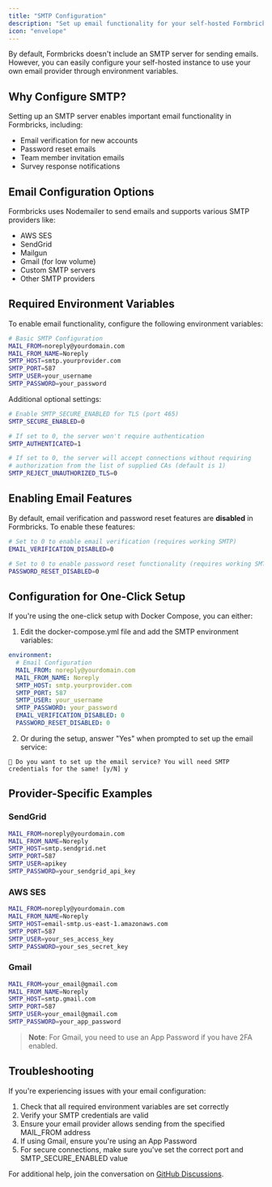 ```yaml
---
title: "SMTP Configuration"
description: "Set up email functionality for your self-hosted Formbricks instance"
icon: "envelope"
---
```


By default, Formbricks doesn't include an SMTP server for sending emails. However, you can easily configure your self-hosted instance to use your own email provider through environment variables.

## Why Configure SMTP?

Setting up an SMTP server enables important email functionality in Formbricks, including:

- Email verification for new accounts
- Password reset emails
- Team member invitation emails
- Survey response notifications

## Email Configuration Options

Formbricks uses Nodemailer to send emails and supports various SMTP providers like:

- AWS SES
- SendGrid
- Mailgun
- Gmail (for low volume)
- Custom SMTP servers
- Other SMTP providers

## Required Environment Variables

To enable email functionality, configure the following environment variables:

```bash
# Basic SMTP Configuration
MAIL_FROM=noreply@yourdomain.com
MAIL_FROM_NAME=Noreply
SMTP_HOST=smtp.yourprovider.com
SMTP_PORT=587
SMTP_USER=your_username
SMTP_PASSWORD=your_password
```

Additional optional settings:

```bash
# Enable SMTP_SECURE_ENABLED for TLS (port 465)
SMTP_SECURE_ENABLED=0

# If set to 0, the server won't require authentication
SMTP_AUTHENTICATED=1

# If set to 0, the server will accept connections without requiring
# authorization from the list of supplied CAs (default is 1)
SMTP_REJECT_UNAUTHORIZED_TLS=0
```

## Enabling Email Features

By default, email verification and password reset features are **disabled** in Formbricks. To enable these features:

```bash
# Set to 0 to enable email verification (requires working SMTP)
EMAIL_VERIFICATION_DISABLED=0

# Set to 0 to enable password reset functionality (requires working SMTP)
PASSWORD_RESET_DISABLED=0
```

## Configuration for One-Click Setup

If you're using the one-click setup with Docker Compose, you can either:

1. Edit the docker-compose.yml file and add the SMTP environment variables:

```yaml
environment:
  # Email Configuration
  MAIL_FROM: noreply@yourdomain.com
  MAIL_FROM_NAME: Noreply
  SMTP_HOST: smtp.yourprovider.com
  SMTP_PORT: 587
  SMTP_USER: your_username
  SMTP_PASSWORD: your_password
  EMAIL_VERIFICATION_DISABLED: 0
  PASSWORD_RESET_DISABLED: 0
```

2. Or during the setup, answer "Yes" when prompted to set up the email service:

```
📧 Do you want to set up the email service? You will need SMTP credentials for the same! [y/N] y
```

## Provider-Specific Examples

### SendGrid

```bash
MAIL_FROM=noreply@yourdomain.com
MAIL_FROM_NAME=Noreply
SMTP_HOST=smtp.sendgrid.net
SMTP_PORT=587
SMTP_USER=apikey
SMTP_PASSWORD=your_sendgrid_api_key
```

### AWS SES

```bash
MAIL_FROM=noreply@yourdomain.com
MAIL_FROM_NAME=Noreply
SMTP_HOST=email-smtp.us-east-1.amazonaws.com
SMTP_PORT=587
SMTP_USER=your_ses_access_key
SMTP_PASSWORD=your_ses_secret_key
```

### Gmail

```bash
MAIL_FROM=your_email@gmail.com
MAIL_FROM_NAME=Noreply
SMTP_HOST=smtp.gmail.com
SMTP_PORT=587
SMTP_USER=your_email@gmail.com
SMTP_PASSWORD=your_app_password
```

> **Note**: For Gmail, you need to use an App Password if you have 2FA enabled.

## Troubleshooting

If you're experiencing issues with your email configuration:

1. Check that all required environment variables are set correctly
2. Verify your SMTP credentials are valid
3. Ensure your email provider allows sending from the specified MAIL_FROM address
4. If using Gmail, ensure you're using an App Password
5. For secure connections, make sure you've set the correct port and SMTP_SECURE_ENABLED value

For additional help, join the conversation on [GitHub Discussions](https://github.com/formbricks/formbricks/discussions).

